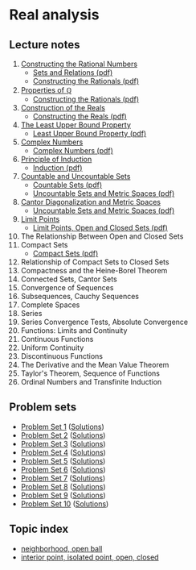 # Real analysis

## Lecture notes
1. [Constructing the Rational Numbers](./l1)
    - <a href="/18.100/notes/1. Sets and Relations.pdf">Sets and Relations (pdf)</a>
    - <a href="/18.100/notes/2. Constructing the Rationals.pdf">Constructing the Rationals (pdf)</a>
2. [Properties of $\mathbb{Q}$](./l2)
    - <a href="/18.100/notes/2. Constructing the Rationals.pdf">Constructing the Rationals (pdf)</a>
3. [Construction of the Reals](./l3)
    - <a href="/18.100/notes/3. Constructing the Reals.pdf">Constructing the Reals (pdf)</a>
4. [The Least Upper Bound Property](./l4)
    - <a href="/18.100/notes/4. Least Upper Bound Property.pdf">Least Upper Bound Property (pdf)</a>
5. [Complex Numbers](./l5)
    - <a href="/18.100/notes/5. Complex Numbers.pdf">Complex Numbers (pdf)</a>
6. [Principle of Induction](./l6)
    - <a href="/18.100/notes/6. Induction.pdf">Induction (pdf)</a>
7. [Countable and Uncountable Sets](./l7)
    - <a href="/18.100/notes/7. Countable Sets.pdf">Countable Sets (pdf)</a>
    - <a href="/18.100/notes/8. Uncountable Sets and Metric Spaces.pdf">Uncountable Sets and Metric Spaces (pdf)</a>
8. [Cantor Diagonalization and Metric Spaces](./l8)
    - <a href="/18.100/notes/8. Uncountable Sets and Metric Spaces.pdf">Uncountable Sets and Metric Spaces (pdf)</a>
9. [Limit Points](./l9)
    - <a href="/18.100/notes/9. Limit Points, Open and Closed Sets.pdf">Limit Points, Open and Closed Sets (pdf)</a>
10. The Relationship Between Open and Closed Sets
11. Compact Sets
    - <a href="/18.100/notes/11. Compact Sets.pdf">Compact Sets (pdf)</a>
12. Relationship of Compact Sets to Closed Sets
13. Compactness and the Heine-Borel Theorem
14. Connected Sets, Cantor Sets
15. Convergence of Sequences
16. Subsequences, Cauchy Sequences
17. Complete Spaces
18. Series
19. Series Convergence Tests, Absolute Convergence
20. Functions: Limits and Continuity
21. Continuous Functions
22. Uniform Continuity
23. Discontinuous Functions
24. The Derivative and the Mean Value Theorem
25. Taylor's Theorem, Sequence of Functions
26. Ordinal Numbers and Transfinite Induction

## Problem sets
- [Problem Set 1](/18.100/ps1.pdf) ([Solutions](/18.100/ps1s.pdf))
- [Problem Set 2](/18.100/ps2.pdf) ([Solutions](/18.100/ps2s.pdf))
- [Problem Set 3](/18.100/ps3.pdf) ([Solutions](/18.100/ps3s.pdf))
- [Problem Set 4](/18.100/ps4.pdf) ([Solutions](/18.100/ps4s.pdf))
- [Problem Set 5](/18.100/ps5.pdf) ([Solutions](/18.100/ps5s.pdf))
- [Problem Set 6](/18.100/ps6.pdf) ([Solutions](/18.100/ps6s.pdf))
- [Problem Set 7](/18.100/ps7.pdf) ([Solutions](/18.100/ps7s.pdf))
- [Problem Set 8](/18.100/ps8.pdf) ([Solutions](/18.100/ps8s.pdf))
- [Problem Set 9](/18.100/ps9.pdf) ([Solutions](/18.100/ps9s.pdf))
- [Problem Set 10](/18.100/ps10.pdf) ([Solutions](/18.100/ps10s.pdf))

## Topic index
- [neighborhood, open ball](./l8)
- [interior point, isolated point, open, closed](./l9)